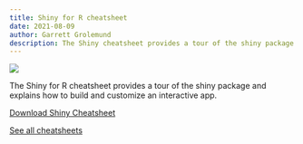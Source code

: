 ```yaml
---
title: Shiny for R cheatsheet
date: 2021-08-09
author: Garrett Grolemund
description: The Shiny cheatsheet provides a tour of the shiny package and explains how to build and customize an interactive app.
---
```


:::{.text-center}
![](cheatsheet2.jpg){.shadow .mb-5 fig-alt="Shiny cheatsheet"}
::: 

The Shiny for R cheatsheet provides a tour of the shiny package and explains how to build and customize an interactive app. 



:::{.grid .pt-4}
:::{.g-col-12 .g-col-lg-6}
[Download Shiny Cheatsheet](https://github.com/rstudio/cheatsheets/raw/main/shiny.pdf){.btn .btn-primary .no-icon .w-100} 
:::
:::{.g-col-12 .g-col-lg-6}
[See all cheatsheets](https://github.com/rstudio/cheatsheets){.btn .btn-secondary .no-icon .w-100}
:::
:::